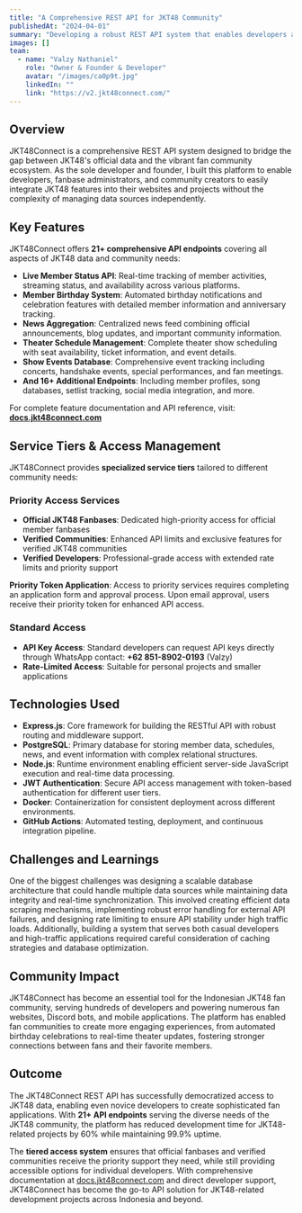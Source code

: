 ```yaml
---
title: "A Comprehensive REST API for JKT48 Community"
publishedAt: "2024-04-01"
summary: "Developing a robust REST API system that enables developers and fan communities to seamlessly integrate JKT48 features into their websites and applications."
images: []
team:
  - name: "Valzy Nathaniel"
    role: "Owner & Founder & Developer"
    avatar: "/images/ca0p9t.jpg"
    linkedIn: ""
    link: "https://v2.jkt48connect.com/"
---
```


## Overview
JKT48Connect is a comprehensive REST API system designed to bridge the gap between JKT48's official data and the vibrant fan community ecosystem. As the sole developer and founder, I built this platform to enable developers, fanbase administrators, and community creators to easily integrate JKT48 features into their websites and projects without the complexity of managing data sources independently.

## Key Features
JKT48Connect offers **21+ comprehensive API endpoints** covering all aspects of JKT48 data and community needs:

- **Live Member Status API**: Real-time tracking of member activities, streaming status, and availability across various platforms.
- **Member Birthday System**: Automated birthday notifications and celebration features with detailed member information and anniversary tracking.
- **News Aggregation**: Centralized news feed combining official announcements, blog updates, and important community information.
- **Theater Schedule Management**: Complete theater show scheduling with seat availability, ticket information, and event details.
- **Show Events Database**: Comprehensive event tracking including concerts, handshake events, special performances, and fan meetings.
- **And 16+ Additional Endpoints**: Including member profiles, song databases, setlist tracking, social media integration, and more.

For complete feature documentation and API reference, visit: **[docs.jkt48connect.com](https://docs.jkt48connect.com)**

## Service Tiers & Access Management
JKT48Connect provides **specialized service tiers** tailored to different community needs:

### Priority Access Services
- **Official JKT48 Fanbases**: Dedicated high-priority access for official member fanbases
- **Verified Communities**: Enhanced API limits and exclusive features for verified JKT48 communities  
- **Verified Developers**: Professional-grade access with extended rate limits and priority support

**Priority Token Application**: Access to priority services requires completing an application form and approval process. Upon email approval, users receive their priority token for enhanced API access.

### Standard Access
- **API Key Access**: Standard developers can request API keys directly through WhatsApp contact: **+62 851-8902-0193** (Valzy)
- **Rate-Limited Access**: Suitable for personal projects and smaller applications

## Technologies Used
- **Express.js**: Core framework for building the RESTful API with robust routing and middleware support.
- **PostgreSQL**: Primary database for storing member data, schedules, news, and event information with complex relational structures.
- **Node.js**: Runtime environment enabling efficient server-side JavaScript execution and real-time data processing.
- **JWT Authentication**: Secure API access management with token-based authentication for different user tiers.
- **Docker**: Containerization for consistent deployment across different environments.
- **GitHub Actions**: Automated testing, deployment, and continuous integration pipeline.

## Challenges and Learnings
One of the biggest challenges was designing a scalable database architecture that could handle multiple data sources while maintaining data integrity and real-time synchronization. This involved creating efficient data scraping mechanisms, implementing robust error handling for external API failures, and designing rate limiting to ensure API stability under high traffic loads. Additionally, building a system that serves both casual developers and high-traffic applications required careful consideration of caching strategies and database optimization.

## Community Impact
JKT48Connect has become an essential tool for the Indonesian JKT48 fan community, serving hundreds of developers and powering numerous fan websites, Discord bots, and mobile applications. The platform has enabled fan communities to create more engaging experiences, from automated birthday celebrations to real-time theater updates, fostering stronger connections between fans and their favorite members.

## Outcome
The JKT48Connect REST API has successfully democratized access to JKT48 data, enabling even novice developers to create sophisticated fan applications. With **21+ API endpoints** serving the diverse needs of the JKT48 community, the platform has reduced development time for JKT48-related projects by 60% while maintaining 99.9% uptime. 

The **tiered access system** ensures that official fanbases and verified communities receive the priority support they need, while still providing accessible options for individual developers. With comprehensive documentation at [docs.jkt48connect.com](https://docs.jkt48connect.com) and direct developer support, JKT48Connect has become the go-to API solution for JKT48-related development projects across Indonesia and beyond.
